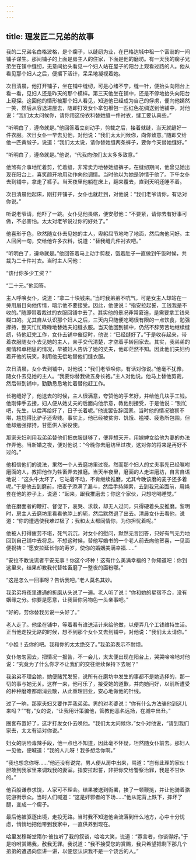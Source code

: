 ```yaml
---
---
---
```

title: 理发匠二兄弟的故事
---




我的二兄弟名白格波格，是个瘸子，以缝纫为业，在巴格达城中租一个富翁的一间铺子谋生。那间铺子的上面是房主人的住家，下面是他的磨坊。有一天我的瘸子兄弟坐在铺中缝纫，无意间抬头看见一个妇人站在屋子的阳台上观看过路的人。他从看见那个妇人之后，便撂下活计，呆呆地凝视着她。

次日清晨，他打开铺子，坐在铺中缝纫，可是心绪不宁，缝一针，便抬头向阳台上看一看，见妇人还是昨天的那个模样。第三天他坐在铺中，还是不停地抬头向阳台上窥探。这回他的情形被那个妇人看见，知道他已经成为自己的俘虏，便向他嫣然一笑，然后从容退进屋去，随即打发女仆拿包袱包一匹红色花绸送到他铺中，对他说：“我们太太问候你，请你用这份衣料替她缝一件衬衣，缝工要认真些。”

“听明白了，遵命就是。”他回答着立刻动手，剪裁之后，接着就缝，当天就缝好一件衣服。次日女仆一早去见他，对他说：“我们太太问候你，向你致意。”随即交给他一匹黄缎子，说道：“我们太太说，请你替她缝两条裤子，要你今天替她缝好。”

“听明白了，遵命就是。”他说，“代我向你们太太多多致意。”

他煞有介事地忙着剪，忙着缝，非常卖力地替她缝裤子。在缝纫期间，他曾见她出现在阳台上，喜笑颜开地用动作向他调情。当时他以为她是钟情于他了。下午女仆去到铺中，拿走了裤子。当天夜里他躺在床上，翻来覆去，直到天明还睡不着。

次日清晨他起床，刚打开铺子，女仆也就赶到，对他说：“我们老爷请你，有话对你说。”

听说老爷请，他吓了一跳。女仆见他畏缩，便安慰他：“不要紧，请你去有好事可做，不必害怕。太太对老爷说过你的好处了。”

他喜形于色，欣然随女仆去见她的主人，卑躬屈节地吻了地面，然后向他问好。主人回问一句，交给他许多衣料，说道：“替我缝几件衬衣吧。”

“听明白了，遵命就是。”他回答着马上动手剪裁，饿着肚子一直做到午饭时候，共裁为二十件衬衣。当时主人问他：

“该付你多少工资？”

“二十元。”他回答。

主人呼唤女仆，说道：“拿二十块钱来。”当时我弟弟不吭气，可是女主人却站在一旁用眉目向他传情，暗示他不要接受。因此，他便说：“指安拉起誓，工钱我是不收的。”随即带着裁过的衣服回铺中去了。其实他的景况非常窘迫，是需要拿工钱来糊口的。尤其自从认识那个妇人之后，三天内只随便吃喝很有限的一点饮食，勉强撑持，整天忙忙碌碌地替她夫妇缝衣服。当天他回到铺中，仍然不辞劳苦地继续缝纫，待他赶完工作，女仆去铺中催促时，他说：“已经缝好了。”于是收存起来，带着衣服随女仆去见她的主人，亲手交代清楚，才空着手转回家去。其实，我弟弟的痴情和单相思的情况，早被妇人告诉了她的丈夫，他却茫然不知。因此他们夫妇约着开他的玩笑，利用他无偿地替他们缝衣服。

次日清晨，女仆去到铺中，对他说：“我们老爷唤你，有话对你说。”他毫不犹豫，随女仆去见她的主人。“我要你替我做五身长袍。”主人对他说。他马上替他剪裁，然后带到铺中，勤勤恳恳地忙着替他赶工作。

长袍缝好了，他送去的时候，主人很满意，夸赞他的手艺好，并给他几块手工钱。他刚伸手去接，妇人便从她丈夫的后面向他示意，教他别接受，于是他说：“别忙吧，先生，以后再给好了，日子长着呢。”他说罢告辞回家。当时他的情况狼狈不堪，尴尬得比驴子还卑贱。事实上，他已经被贫穷、饥饿、褴褛、疲惫所包围，但他却勉强撑持，甘愿供人家役使。

那家夫妇利用我弟弟替他们把衣服缝够了，便异想天开，用嫁婢女给他为妻的办法作弄他。当新婚之夜，便对他说：“今晚你去磨坊里过夜，这对你的将来是再好不过的。”

他相信他们的说法，果然一个人去磨坊里过夜。然而那个妇人的丈夫事先已经嘱咐磨面的人，教把他作为牲畜弄去推磨。当天半夜里，磨面的人走进磨坊，自言自语地说：“这头牛太坏了，它站着不动，不肯继续推磨，尤其今晚该磨的麦子还多着呢。”于是他去到磨前，把麦子添满了漏斗，然后手持绳索，去到我兄弟面前，用绳套在他的脖子上，说道：“起来，跟我推磨去；你这个家伙，只想吃喝睡觉。”

他在磨面者的鞭打、督促下，哀哭、求救，却无人过问，只得硬着头皮推磨。黎明时，房主人去磨坊里看看他脖上的轭，然后默然退了出去。清晨女仆去看他，说道：“你的遭遇使我难过极了；我和太太都同情你，为你担忧着呢。”

他被人打得疲劳不堪，死气沉沉，对女仆的慰问，默然无言回答，只好有气无力地回到自己铺中去将息。不想这时候，替他写婚书的一个老人前去向他贺喜，一见面便祝祷：“愿安拉延长你的寿岁，使你的婚姻美满幸福……”

“安拉不教说谎者平安无事！你这个坏种！这有什么美满幸福的？你知道吧：你到这里来，结果却教我代替牲畜磨了一整夜的面粉哪。”

“这是怎么一回事呀？告诉我吧。”老人莫名其妙。

我弟弟将夜里遭遇的折磨从头说了一遍。老人听了说：“你和她的星宿不合，没有姻缘之分。你要是愿意，让我替你另物色一头亲事吧。”

“好的，劳你替我另说一头好了。”

老人走了。他坐在铺中，等着看有谁送活计来给他做，以便弄几个工钱维持生活。正当他走投无路的时候，想不到那个女仆又去到铺中，对他说：“我们太太请你。”

“小姐！去你的吧。我和你的太太绝交了。”我弟弟表示不耐烦。

女仆匆匆回去，把情况一报告，不一会儿，太太便出现在阳台上，哭哭啼啼地对他说：“究竟为了什么你才不让我们的交往继续保持下去呢？”

我弟弟不理会她，她便赌咒发誓，说所有在磨坊中发生的事都不是她选择的，那一切的事与她无关。这样一来，他可乐了，接受她的道歉，并向她问好，以前所遭受的种种磨难都烟消云散，从此重理旧业，安心地做他的针线。

过了一晌，那家夫妇又要作弄我弟弟。男的对老婆说：“你有什么方法骗他到这儿来吗？”“有，”女的说，“让我用计策骗他，管教他恶名远扬，在城中出丑。”

圈套布置好了，这才打发女仆去唤他。“我们太太问候你，”女仆对他说，“请到我们家去，太太有话对你说。”

妇女的阴险毒辣手段，他一点也不知道，因此毫不怀疑，坦然随女仆前去。那妇人一见他，便喊道：“我的人儿呀！我多想念你啊。”

“我也想念你呀……”他还没有说完，男人便从房中出来，骂道：“岂有此理的家伙！胆敢到我家里来调戏我的妻室。指安拉起誓，非把你交给警察治罪，我是不甘休的。”

他百般谦恭求饶，人家可不理会。结果被送到衙署，挨了一顿鞭挞，并让他骑着骆驼游街示众。当时人们喊道：“这是奸邪者的下场……”他从驼背上跌下，摔坏了腿，变成一个瘸子。

最后他被驱逐出境，走投无路。当时我不知道他会流落到什么地方，心中十分忧虑，悄悄地把他带到我家中，一直供养到现在。

哈里发穆斯堂隋尔·彼拉听了我的叙谈，哈哈大笑，说道：“寡言者，你谈得好。”于是吩咐赏赐我，赦我无罪。我说道：“我不接受您的赏赐，我只希望把剩下那几个弟弟的遭遇向您讲一讲，以便您认识我不是一个饶舌的人。”